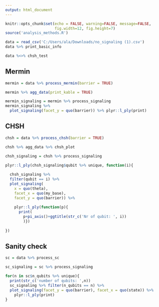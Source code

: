 ```yaml
---
output: html_document
---
```


```r
knitr::opts_chunk$set(echo = FALSE, warning=FALSE, message=FALSE,
                      fig.width=12, fig.height=7)
source('analysis_methods.R')
```

```r
data = read_csv('C:/Users/ala/Downloads/no_signaling (1).csv')
data %>% print_basic_info

data %<>% chsh_test
```


## Mermin

```r
mermin = data %>% process_mermin(barrier = TRUE)

mermin %>% agg_data(print_kable = TRUE)

mermin_signaling = mermin %>% process_signaling
mermin_signaling %>%
  plot_signaling(facet_y = quo(barrier)) %>% plyr::l_ply(print)
```


## CHSH

```r
chsh = data %>% process_chsh(barrier = TRUE)

chsh %>% agg_data %>% chsh_plot

chsh_signaling = chsh %>% process_signaling

plyr::l_ply(chsh_signaling$qubit %>% unique, function(i){
  
  chsh_signaling %>%
  filter(qubit == i) %>%
  plot_signaling(
    x = quo(theta),
    facet_x = quo(my_base),
    facet_y = quo(barrier)) %>%
    
    plyr::l_ply(function(p){
      print(
        p+pi_axis()+ggtitle(str_c('Nr of qubit: ', i))
        )})
  
})
```


## Sanity check

```r
sc = data %>% process_sc

sc_signaling = sc %>% process_signaling

for(n in sc$n_qubits %>% unique){
  print(str_c('number of qubits: ',n))
  sc_signaling %>% filter(n_qubits == n) %>%
  plot_signaling(facet_y = quo(barrier), facet_x = quo(state)) %>%
    plyr::l_ply(print)
}

```